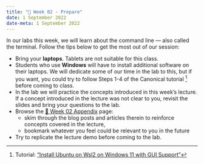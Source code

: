 ---
title: "📒 Week 02 - Prepare"
date: 1 September 2022
date-meta: 1 September 2022
---


In our labs this week, we will learn about the command line — also called the terminal. Follow the tips below to get the most out of our session:

- Bring your **laptops**. Tablets are not suitable for this class.
- Students who use **Windows** will have to install additional software on their laptops. We will dedicate some of our time in the lab to this, but if you want, you could try to follow Steps 1-4 of the Canonical tutorial [^*] before coming to class.
- In the lab we will practice the concepts introduced in this week's lecture. If a concept introduced in the lecture was not clear to you, revisit the slides and bring your questions to the lab.
- Browse the [🔖 Week 02 Appendix](/weeks/week02/appendix.qmd) page:
    - skim through the blog posts and articles therein to reinforce concepts covered in the lecture,
    - bookmark whatever you feel could be relevant to you in the future
- Try to replicate the lecture demo before coming to the lab. 

[^*]: Tutorial: ["Install Ubuntu on Wsl2 on Windows 11 with GUI Support"](https://ubuntu.com/tutorials/install-ubuntu-on-wsl2-on-windows-11-with-gui-support)